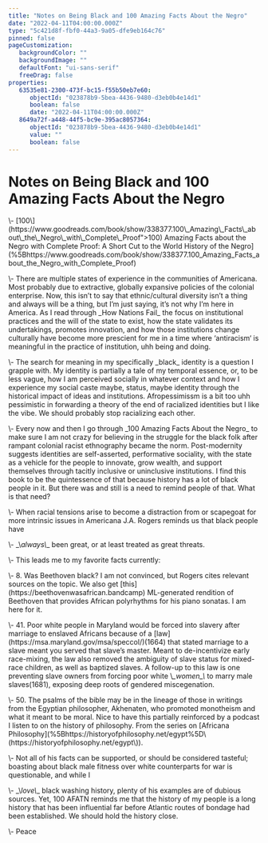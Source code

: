 ```yaml
---
title: "Notes on Being Black and 100 Amazing Facts About the Negro"
date: "2022-04-11T04:00:00.000Z"
type: "5c421d8f-fbf0-44a3-9a05-dfe9eb164c76"
pinned: false
pageCustomization: 
   backgroundColor: ""
   backgroundImage: ""
   defaultFont: "ui-sans-serif"
   freeDrag: false
properties: 
   63535e81-2300-473f-bc15-f55b50eb7e60: 
      objectId: "023878b9-5bea-4436-9480-d3eb0b4e14d1"
      boolean: false
      date: "2022-04-11T04:00:00.000Z"
   8649a72f-a448-44f5-bc9e-395ac8057364: 
      objectId: "023878b9-5bea-4436-9480-d3eb0b4e14d1"
      value: ""
      boolean: false
---
```


# Notes on Being Black and 100 Amazing Facts About the Negro

\\- \[100\\]\(https://www\.goodreads\.com/book/show/338377\.100\\_Amazing\\_Facts\\_about\\_the\\_Negro\\_with\\_Complete\\_Proof"\>100\) Amazing Facts about the Negro with Complete Proof: A Short Cut to the World History of the Negro\]\(%5Bhttps://www\.goodreads\.com/book/show/338377\.100\_Amazing\_Facts\_about\_the\_Negro\_with\_Complete\_Proof\)

\\- There are multiple states of experience in the communities of Americana\. Most probably due to extractive, globally expansive policies of the colonial enterprise\. Now, this isn’t to say that ethnic/cultural diversity isn’t a thing and always will be a thing, but I’m just saying, it’s not why I’m here in America\. As I read through \_How Nations Fail\_ the focus on institutional practices and the will of the state to exist, how the state validates its undertakings, promotes innovation, and how those institutions change culturally have become more prescient for me in a time where ‘antiracism‘ is meaningful in the practice of institution, uhh being and doing\.

\\- The search for meaning in my specifically \_black\_ identity is a question I grapple with\. My identity is partially a tale of my temporal essence, or, to be less vague, how I am perceived socially in whatever context and how I experience my social caste maybe, status, maybe identity through the historical impact of ideas and institutions\. Afropessimissm is a bit too uhh pessimistic in forwarding a theory of the end of racialized identities but I like the vibe\. We should probably stop racializing each other\.

\\- Every now and then I go through \_100 Amazing Facts About the Negro\_ to make sure I am not crazy for believing in the struggle for the black folk after rampant colonial racist ethnography became the norm\. Post\-modernity suggests identities are self\-asserted, performative sociality, with the state as a vehicle for the people to innovate, grow wealth, and support themselves through tacitly inclusive or uninclusive institutions\. I find this book to be the quintessence of that because history has a lot of black people in it\. But there was and still is a need to remind people of that\. What is that need?

\\- When racial tensions arise to become a distraction from or scapegoat for more intrinsic issues in Americana J\.A\. Rogers reminds us that black people have

\\- \_\\*always\\*\_ been great, or at least treated as great threats\.

\\- This leads me to my favorite facts currently:

\\- 8\. Was Beethoven black? I am not convinced, but Rogers cites relevant sources on the topic\. We also get \[this\]\(https://beethovenwasafrican\.bandcamp\) ML\-generated rendition of Beethoven that provides African polyrhythms for his piano sonatas\. I am here for it\.

\\- 41\. Poor white people in Maryland would be forced into slavery after marriage to enslaved Africans because of a \[law\]\(https://msa\.maryland\.gov/msa/speccol/\)\(1664\) that stated marriage to a slave meant you served that slave’s master\. Meant to de\-incentivize early race\-mixing, the law also removed the ambiguity of slave status for mixed\-race children, as well as baptized slaves\. A follow\-up to this law is one preventing slave owners from forcing poor white \\*\_women\_\\* to marry male slaves\(1681\), exposing deep roots of gendered miscegenation\.

\\- 50\. The psalms of the bible may be in the lineage of those in writings from the Egyptian philosopher, Akhenaten, who promoted monotheism and what it meant to be moral\. Nice to have this partially reinforced by a podcast I listen to on the history of philosophy\. From the series on \[Africana Philosophy\]\(%5Bhttps://historyofphilosophy\.net/egypt%5D\\(https://historyofphilosophy\.net/egypt\\)\)\.

\\- Not all of his facts can be supported, or should be considered tasteful; boasting about black male fitness over white counterparts for war is questionable, and while I

\\- \_\\*love\\*\_ black washing history, plenty of his examples are of dubious sources\. Yet, 100 AFATN reminds me that the history of my people is a long history that has been influential far before Atlantic routes of bondage had been established\. We should hold the history close\.

\\- Peace

